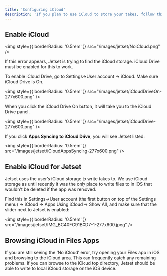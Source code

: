 ```yaml
---
title: 'Configuring iCloud'
description: 'If you plan to use iCloud to store your takes, follow this configuration guide. Note that most production groups will not use iCloud, and will instead use the App Storage or User-Defined storage choices described in [Creating Jetset Projects](/setup/create-project).'
---
```


## Enable iCloud

<img
  style={{ borderRadius: '0.5rem' }}
  src="/images/jetset/NoiCloud.png"
/>

If this error appears, Jetset is trying to find the iCloud storage. iCloud Drive must be enabled for this to work.

To enable iCloud Drive, go to Settings->User account -> iCloud. Make sure iCloud Drive is On.

<img
  style={{ borderRadius: '0.5rem' }}
  src="/images/jetset/iCloudDriveOn-277x600.png"
/>

When you click the iCloud Drive On button, it will take you to the iCloud Drive panel.

<img
  style={{ borderRadius: '0.5rem' }}
  src="/images/jetset/iCloudDrive-277x600.png"
/>

If you click **Apps Syncing to iCloud Drive,** you will see Jetset listed:

<img
  style={{ borderRadius: '0.5rem' }}
  src="/images/jetset/iCloudAppsSyncing-277x600.png"
/>

## Enable iCloud for Jetset

Jetset uses the user’s iCloud storage to write takes to. We use iCloud storage as until recently it was the only place to write files to in iOS that wouldn’t be deleted if the app was removed.

Find this in Settings->User account (the first button on top of the Settings menu) -> iCloud -> Apps Using iCloud -> Show All, and make sure that the slider next to Jetset is enabled:

<img
  style={{ borderRadius: '0.5rem' }}
  src="/images/jetset/IMG_BC40FC91BCD7-1-277x600.jpeg"
/>

## Browsing iCloud in Files Apps

If you are still seeing the ‘No iCloud’ error, try opening your Files app in iOS and browsing to the iCloud area. This can frequently catch any remaining problems. If you can browse to the iCloud top directory, Jetset should be able to write to local iCloud storage on the iOS device.

